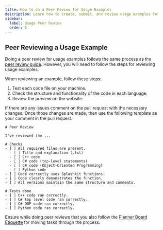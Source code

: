 ```yaml
---
title: How to do a Peer Review for Usage Examples
description: Learn how to create, submit, and review usage examples for the Splashkit website.
sidebar:
  label: Usage Peer Review
  order: 5
---
```


## Peer Reviewing a Usage Example

Doing a peer review for usage examples follows the same process as the
[peer review guide](/products/splashkit/splashkit-website/onboarding/05-peer-review). However, you
will need to follow the steps for reviewing usage examples.

When reviewing an example, follow these steps:

1. Test each code file on your machine.
2. Check the structure and functionality of the code in each language.
3. Review the preview on the website.

If there are any issues comment on the pull request with the necessary changes. Once those changes
are made, then use the following template as your comment in the pull request.

```shell
# Peer Review

I've reviewed the ...

# Checks
- [ ] All required files are present.
  - [ ] Title and explanation (.txt)
  - [ ] C++ code
  - [ ] C# code (top-level statements)
  - [ ] C# code (Object-Oriented Programming)
  - [ ] Python code
- [ ] Code correctly uses Splashkit functions.
- [ ] Code clearly demonstrates the function.
- [ ] All versions maintain the same structure and comments.

# Tests done
- [ ] C++ code ran correctly.
- [ ] C# top level code ran correctly.
- [ ] C# OOP code ran correctly.
- [ ] Python code ran correctly.
```

Ensure while doing peer reviews that you also follow the
[Planner Board Etiquette](/products/splashkit/splashkit-website/onboarding/06-planner-board) for
moving tasks through the process.
